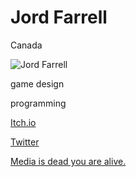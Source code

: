 # Jord Farrell

<Location>

Canada

</Location>

![Jord Farrell](https://img.itch.zone/aW1hZ2UvOTczMzEvNDU4MTIxLnBuZw==/315x250%23c/xrK%2Fc6.png)

<Skills>

game design

programming

</Skills>

<Personal>

[Itch.io](https://mrtedders.itch.io/)

[Twitter](https://twitter.com/Mr_Tedders)

</Personal>



<Games>

[Media is dead you are alive.](https://mrtedders.itch.io/media-is-dead-you-are-alive)

</Games>
